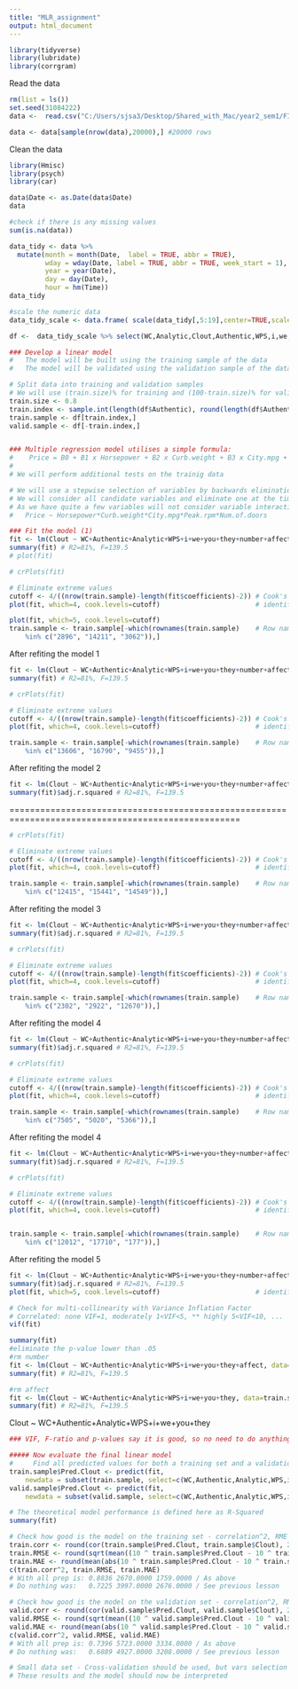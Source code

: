 ---
title: "MLR_assignment"
output: html_document
---

```{r import-lib, message = FALSE, warning = FALSE}
library(tidyverse)
library(lubridate)
library(corrgram)
```
Read the data
```{r read data}
rm(list = ls())
set.seed(31084222)
data <-  read.csv("C:/Users/sjsa3/Desktop/Shared_with_Mac/year2_sem1/FIT3152/Assignment_FIT3152_2021/webforum.csv")

data <- data[sample(nrow(data),20000),] #20000 rows
```
Clean the data

```{r lib-for-MLR, message=F}
library(Hmisc)
library(psych)
library(car)
```

```{r}
data$Date <- as.Date(data$Date)
data

#check if there is any missing values
sum(is.na(data))

data_tidy <- data %>%
  mutate(month = month(Date,  label = TRUE, abbr = TRUE), 
         wday = wday(Date, label = TRUE, abbr = TRUE, week_start = 1),
         year = year(Date),
         day = day(Date),
         hour = hm(Time))
data_tidy

#scale the numeric data
data_tidy_scale <- data.frame( scale(data_tidy[,5:19],center=TRUE,scale=TRUE) )

df <-  data_tidy_scale %>% select(WC,Analytic,Clout,Authentic,WPS,i,we,you,they,number,affect)
```



```{r }

### Develop a linear model
#   The model will be built using the training sample of the data
#   The model will be validated using the validation sample of the data

# Split data into training and validation samples
# We will use (train.size)% for training and (100-train.size)% for validation
train.size <- 0.8 
train.index <- sample.int(length(df$Authentic), round(length(df$Authentic) * train.size))
train.sample <- df[train.index,]
valid.sample <- df[-train.index,]


### Multiple regression model utilises a simple formula:
#    Price = B0 + B1 x Horsepower + B2 x Curb.weight + B3 x City.mpg + ...
#
# We will perform additional tests on the trainig data

# We will use a stepwise selection of variables by backwards elimination
# We will consider all candidate variables and eliminate one at the time
# As we have quite a few variables will not consider variable interaction at this stage, i.e.
#   Price ~ Horsepower*Curb.weight*City.mpg*Peak.rpm*Num.of.doors

### Fit the model (1)
fit <- lm(Clout ~ WC+Authentic+Analytic+WPS+i+we+you+they+number+affect, data=train.sample)
summary(fit) # R2=81%, F=139.5
# plot(fit)
```

```{r elim-xtreme-1}
# crPlots(fit)

# Eliminate extreme values
cutoff <- 4/((nrow(train.sample)-length(fit$coefficients)-2)) # Cook's D plot, cutoff as 4/(n-k-1)
plot(fit, which=4, cook.levels=cutoff)                        # identify D values > cutoff

plot(fit, which=5, cook.levels=cutoff)
train.sample <- train.sample[-which(rownames(train.sample)    # Row names discovered in 2 rounds
    %in% c("2896", "14211", "3062")),]  
```
After refiting the model 1
```{r refit1}
fit <- lm(Clout ~ WC+Authentic+Analytic+WPS+i+we+you+they+number+affect, data=train.sample)
summary(fit) # R2=81%, F=139.5
```
```{r elim-xtreme-2}
# crPlots(fit)

# Eliminate extreme values
cutoff <- 4/((nrow(train.sample)-length(fit$coefficients)-2)) # Cook's D plot, cutoff as 4/(n-k-1)
plot(fit, which=4, cook.levels=cutoff)                        # identify D values > cutoff

train.sample <- train.sample[-which(rownames(train.sample)    # Row names discovered in 2 rounds
    %in% c("13606", "16790", "9455")),]  
```
 After refiting the model 2
```{r refit2}
fit <- lm(Clout ~ WC+Authentic+Analytic+WPS+i+we+you+they+number+affect, data=train.sample)
summary(fit)$adj.r.squared # R2=81%, F=139.5
```
===================================================================================================
```{r elim-xtreme-3}
# crPlots(fit)

# Eliminate extreme values
cutoff <- 4/((nrow(train.sample)-length(fit$coefficients)-2)) # Cook's D plot, cutoff as 4/(n-k-1)
plot(fit, which=4, cook.levels=cutoff)                        # identify D values > cutoff

train.sample <- train.sample[-which(rownames(train.sample)    # Row names discovered in 2 rounds
    %in% c("12415", "15441", "14549")),]  
```
 After refiting the model 3
```{r refit3}
fit <- lm(Clout ~ WC+Authentic+Analytic+WPS+i+we+you+they+number+affect, data=train.sample)
summary(fit)$adj.r.squared # R2=81%, F=139.5
```

```{r elim-xtreme-4}
# crPlots(fit)

# Eliminate extreme values
cutoff <- 4/((nrow(train.sample)-length(fit$coefficients)-2)) # Cook's D plot, cutoff as 4/(n-k-1)
plot(fit, which=4, cook.levels=cutoff)                        # identify D values > cutoff

train.sample <- train.sample[-which(rownames(train.sample)    # Row names discovered in 2 rounds
    %in% c("2302", "2922", "12670")),]  
```
 After refiting the model 4
```{r refit4}
fit <- lm(Clout ~ WC+Authentic+Analytic+WPS+i+we+you+they+number+affect, data=train.sample)
summary(fit)$adj.r.squared # R2=81%, F=139.5
```

```{r elim-xtreme-4}
# crPlots(fit)

# Eliminate extreme values
cutoff <- 4/((nrow(train.sample)-length(fit$coefficients)-2)) # Cook's D plot, cutoff as 4/(n-k-1)
plot(fit, which=4, cook.levels=cutoff)                        # identify D values > cutoff

train.sample <- train.sample[-which(rownames(train.sample)    # Row names discovered in 2 rounds
    %in% c("7505", "5020", "5366")),]  
```
 After refiting the model 4
```{r refit4}
fit <- lm(Clout ~ WC+Authentic+Analytic+WPS+i+we+you+they+number+affect, data=train.sample)
summary(fit)$adj.r.squared # R2=81%, F=139.5
```
```{r elim-xtreme-5}
# crPlots(fit)

# Eliminate extreme values
cutoff <- 4/((nrow(train.sample)-length(fit$coefficients)-2)) # Cook's D plot, cutoff as 4/(n-k-1)
plot(fit, which=4, cook.levels=cutoff)                        # identify D values > cutoff


train.sample <- train.sample[-which(rownames(train.sample)    # Row names discovered in 2 rounds
    %in% c("12012", "17710", "177")),]  
```
 After refiting the model 5
```{r refit5}
fit <- lm(Clout ~ WC+Authentic+Analytic+WPS+i+we+you+they+number+affect, data=train.sample)
summary(fit)$adj.r.squared # R2=81%, F=139.5
plot(fit, which=5, cook.levels=cutoff)                        # identify D values > cutoff

```
```{r Check-multi-collinearity}

# Check for multi-collinearity with Variance Inflation Factor
# Correlated: none VIF=1, moderately 1<VIF<5, ** highly 5<VIF<10, ...
vif(fit)
```
```{r rm-var-basedOn-pvalue}
summary(fit)
#eliminate the p-value lower than .05
#rm number
fit <- lm(Clout ~ WC+Authentic+Analytic+WPS+i+we+you+they+affect, data=train.sample)
summary(fit) # R2=81%, F=139.5

#rm affect       
fit <- lm(Clout ~ WC+Authentic+Analytic+WPS+i+we+you+they, data=train.sample)
summary(fit) # R2=81%, F=139.5

```


Clout ~ WC+Authentic+Analytic+WPS+i+we+you+they

```{r}
### VIF, F-ratio and p-values say it is good, so no need to do anything else

##### Now evaluate the final linear model
#     Find all predicted values for both a training set and a validation set
train.sample$Pred.Clout <- predict(fit, 
    newdata = subset(train.sample, select=c(WC,Authentic,Analytic,WPS,i,we,you,they)))
valid.sample$Pred.Clout <- predict(fit, 
    newdata = subset(valid.sample, select=c(WC,Authentic,Analytic,WPS,i,we,you,they)))

# The theoretical model performance is defined here as R-Squared
summary(fit)
```


```{r}

# Check how good is the model on the training set - correlation^2, RME and MAE
train.corr <- round(cor(train.sample$Pred.Clout, train.sample$Clout), 2)
train.RMSE <- round(sqrt(mean((10 ^ train.sample$Pred.Clout - 10 ^ train.sample$Clout)^2)))
train.MAE <- round(mean(abs(10 ^ train.sample$Pred.Clout - 10 ^ train.sample$Clout)))
c(train.corr^2, train.RMSE, train.MAE)
# With all prep is: 0.8836 2670.0000 1759.0000 / As above
# Do nothing was:   0.7225 3997.0000 2676.0000 / See previous lesson

# Check how good is the model on the validation set - correlation^2, RME and MAE
valid.corr <- round(cor(valid.sample$Pred.Clout, valid.sample$Clout), 2)
valid.RMSE <- round(sqrt(mean((10 ^ valid.sample$Pred.Clout - 10 ^ valid.sample$Clout)^2)))
valid.MAE <- round(mean(abs(10 ^ valid.sample$Pred.Clout - 10 ^ valid.sample$Clout)))
c(valid.corr^2, valid.RMSE, valid.MAE)
# With all prep is: 0.7396 5723.0000 3334.0000 / As above
# Do nothing was:   0.6889 4927.0000 3208.0000 / See previous lesson

# Small data set - Cross-validation should be used, but vars selection needs to be auto!
# These results and the model should now be interpreted

```



